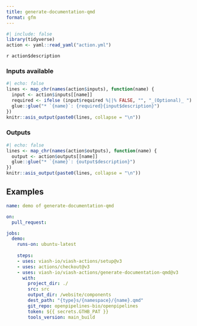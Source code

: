 ```yaml
---
title: generate-documentation-qmd
format: gfm
---
```


```r
#| include: false
library(tidyverse)
action <- yaml::read_yaml("action.yml")
```

`r action$description`

### Inputs available

```r
#| echo: false
lines <- map_chr(names(action$inputs), function(name) {
  input <- action$inputs[[name]]
  required <- ifelse (input$required %||% FALSE, "", "_(Optional)_ ")
  glue::glue("* `{name}`: {required}{input$description}")
})
knitr::asis_output(paste0(lines, collapse = "\n"))
```

### Outputs

```r
#| echo: false
lines <- map_chr(names(action$outputs), function(name) {
  output <- action$outputs[[name]]
  glue::glue("* `{name}`: {output$description}")
})
knitr::asis_output(paste0(lines, collapse = "\n"))
```


## Examples

```yaml
name: demo of generate-documentation-qmd

on:
  pull_request:

jobs:
  demo:
    runs-on: ubuntu-latest
    
    steps:
    - uses: viash-io/viash-actions/setup@v3
    - uses: actions/checkout@v3
    - uses: viash-io/viash-actions/generate-documentation-qmd@v3
      with:
        project_dir: ./
        src: src
        output_dir: /website/components
        dest_path: "{type}s/{namespace}/{name}.qmd"
        git_repo: openpipelines-bio/openpipelines
        token: ${{ secrets.GTHB_PAT }}
        tools_version: main_build
```
